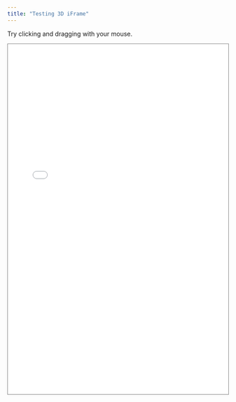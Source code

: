 ```yaml
---
title: "Testing 3D iFrame"
---
```


Try clicking and dragging with your mouse.

```{=html}
<iframe style="border: 1px solid gray" width="100%" height="800" src="../_static/three/index.html" title="Thee.js Demo"></iframe>
```
